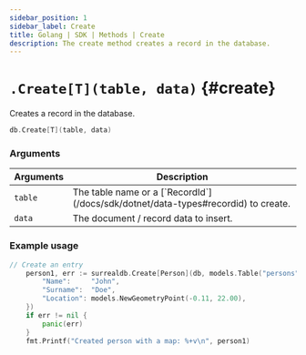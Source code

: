 ```yaml
---
sidebar_position: 1
sidebar_label: Create
title: Golang | SDK | Methods | Create
description: The create method creates a record in the database.
---
```



# `.Create[T](table, data)` {#create}

Creates a record in the database.

```go title="Method Syntax"
db.Create[T](table, data)
```

### Arguments

<table>
    <thead>
        <tr>
            <th colspan="2" scope="col">Arguments</th>
            <th colspan="2" scope="col">Description</th>
        </tr>
    </thead>  
    <tbody>
        <tr>
            <td colspan="2" scope="row" data-label="Arguments">
                <code>table</code>
                <Label label="required" />
            </td>
            <td colspan="2" scope="row" data-label="Description">
                The table name or a [`RecordId`](/docs/sdk/dotnet/data-types#recordid) to create.
            </td>
        </tr>
        <tr>
            <td colspan="2" scope="col" scope="row" data-label="Arguments">
                <code>data</code>
                <Label label="optional" />
            </td>
            <td colspan="2" scope="col" scope="row" data-label="Description">
                The document / record data to insert.
            </td>
        </tr>
    </tbody>
</table>

### Example usage

```go
// Create an entry
	person1, err := surrealdb.Create[Person](db, models.Table("persons"), map[interface{}]interface{}{
		"Name":     "John",
		"Surname":  "Doe",
		"Location": models.NewGeometryPoint(-0.11, 22.00),
	})
	if err != nil {
		panic(err)
	}
	fmt.Printf("Created person with a map: %+v\n", person1)
```